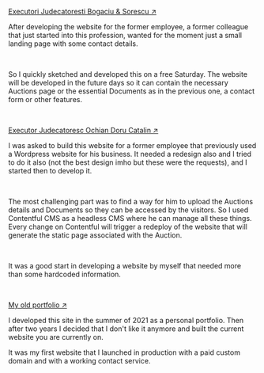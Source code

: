 [Executori Judecatoresti Bogaciu & Sorescu ↗](https://executoribucuresti.ro)

After developing the website for the former employee, a former colleague that just started into this profession, wanted for the moment just a small landing page with some contact details.

<br />

So I quickly sketched and developed this on a free Saturday. The website will be developed in the future days so it can contain the necessary Auctions page or the essential Documents as in the previous one, a contact form or other features.

<br />

[Executor Judecatoresc Ochian Doru Catalin ↗](https://executarebucuresti.ro)

I was asked to build this website for a former employee that previously used a Wordpress website for his business.
It needed a redesign also and I tried to do it also (not the best design imho but these were the requests), and I started then to develop it.

<br />

The most challenging part was to find a way for him to upload the Auctions details and Documents so they can be accessed by the visitors.
So I used Contentful CMS as a headless CMS where he can manage all these things. Every change on Contentful will trigger a redeploy of the website that will generate the static page associated with the Auction.

<br />

It was a good start in developing a website by myself that needed more than some hardcoded information.

<br />

[My old portfolio ↗](https://old.alexjonny.com)

I developed this site in the summer of 2021 as a personal portfolio. Then after two years I decided that I don't like it anymore and built the current website you are currently on.

It was my first website that I launched in production with a paid custom domain and with a working contact service.

